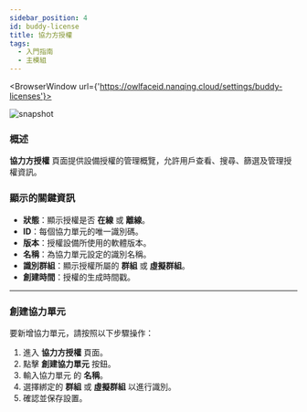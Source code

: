 ```yaml
---
sidebar_position: 4
id: buddy-license
title: 協力方授權
tags:
  - 入門指南
  - 主模組
---
```



<BrowserWindow url={'https://owlfaceid.nanqing.cloud/settings/buddy-licenses'}>

![snapshot](/assets/main/buddy-licenses.png)

</BrowserWindow>

### 概述

**協力方授權** 頁面提供設備授權的管理概覽，允許用戶查看、搜尋、篩選及管理授權資訊。

### 顯示的關鍵資訊

- **狀態**：顯示授權是否 **在線** 或 **離線**。
- **ID**：每個協力單元的唯一識別碼。
- **版本**：授權設備所使用的軟體版本。
- **名稱**：為協力單元設定的識別名稱。
- **識別群組**：顯示授權所屬的 **群組** 或 **虛擬群組**。
- **創建時間**：授權的生成時間戳。

---

### 創建協力單元

要新增協力單元，請按照以下步驟操作：

1. 進入 **協力方授權** 頁面。
2. 點擊 **創建協力單元** 按鈕。
3. 輸入協力單元 的 **名稱**。
4. 選擇綁定的 **群組** 或 **虛擬群組** 以進行識別。
5. 確認並保存設置。
